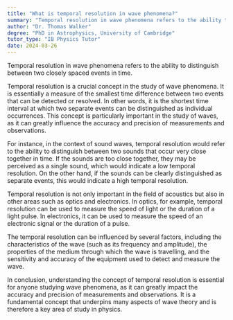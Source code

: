 ```yaml
---
title: "What is temporal resolution in wave phenomena?"
summary: "Temporal resolution in wave phenomena refers to the ability to distinguish between two closely spaced events in time."
author: "Dr. Thomas Walker"
degree: "PhD in Astrophysics, University of Cambridge"
tutor_type: "IB Physics Tutor"
date: 2024-03-26
---
```


Temporal resolution in wave phenomena refers to the ability to distinguish between two closely spaced events in time.

Temporal resolution is a crucial concept in the study of wave phenomena. It is essentially a measure of the smallest time difference between two events that can be detected or resolved. In other words, it is the shortest time interval at which two separate events can be distinguished as individual occurrences. This concept is particularly important in the study of waves, as it can greatly influence the accuracy and precision of measurements and observations.

For instance, in the context of sound waves, temporal resolution would refer to the ability to distinguish between two sounds that occur very close together in time. If the sounds are too close together, they may be perceived as a single sound, which would indicate a low temporal resolution. On the other hand, if the sounds can be clearly distinguished as separate events, this would indicate a high temporal resolution.

Temporal resolution is not only important in the field of acoustics but also in other areas such as optics and electronics. In optics, for example, temporal resolution can be used to measure the speed of light or the duration of a light pulse. In electronics, it can be used to measure the speed of an electronic signal or the duration of a pulse.

The temporal resolution can be influenced by several factors, including the characteristics of the wave (such as its frequency and amplitude), the properties of the medium through which the wave is travelling, and the sensitivity and accuracy of the equipment used to detect and measure the wave.

In conclusion, understanding the concept of temporal resolution is essential for anyone studying wave phenomena, as it can greatly impact the accuracy and precision of measurements and observations. It is a fundamental concept that underpins many aspects of wave theory and is therefore a key area of study in physics.
    